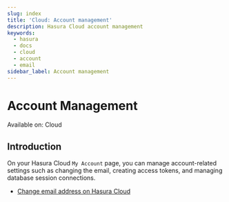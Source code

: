 ```yaml
---
slug: index
title: 'Cloud: Account management'
description: Hasura Cloud account management
keywords:
  - hasura
  - docs
  - cloud
  - account
  - email
sidebar_label: Account management
---
```



# Account Management

<div className='badge badge--primary heading-badge'>Available on: Cloud</div>

## Introduction

On your Hasura Cloud `My Account` page, you can manage account-related settings such as changing the email, creating
access tokens, and managing database session connections.

- [Change email address on Hasura Cloud](/account-management/email-change.mdx)
